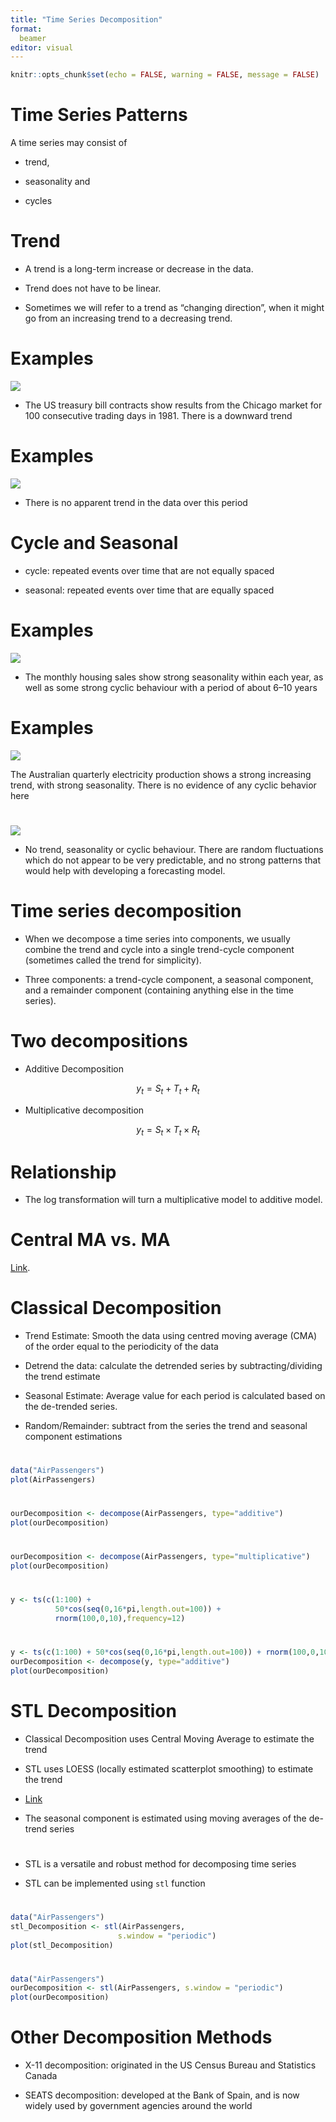 ```yaml
---
title: "Time Series Decomposition"
format: 
  beamer
editor: visual
---
```


```r
knitr::opts_chunk$set(echo = FALSE, warning = FALSE, message = FALSE)
```

# Time Series Patterns

A time series may consist of

-   trend,

-   seasonality and

-   cycles

# Trend

-   A trend is a long-term increase or decrease in the data.

-   Trend does not have to be linear.

-   Sometimes we will refer to a trend as “changing direction”, when it might go from an increasing trend to a decreasing trend.

# Examples

![](images/ts6.png)

-   The US treasury bill contracts show results from the Chicago market for 100 consecutive trading days in 1981. There is a downward trend

# Examples

![](images/ts7.png)

-   There is no apparent trend in the data over this period

# Cycle and Seasonal

-   cycle: repeated events over time that are not equally spaced

-   seasonal: repeated events over time that are equally spaced

# Examples

![](images/ts7.png)

-   The monthly housing sales show strong seasonality within each year, as well as some strong cyclic behaviour with a period of about 6–10 years

# Examples

![](images/ts8.png)

The Australian quarterly electricity production shows a strong increasing trend, with strong seasonality. There is no evidence of any cyclic behavior here

# 

![](images/ts9.png)

-   No trend, seasonality or cyclic behaviour. There are random fluctuations which do not appear to be very predictable, and no strong patterns that would help with developing a forecasting model.

# Time series decomposition

-   When we decompose a time series into components, we usually combine the trend and cycle into a single trend-cycle component (sometimes called the trend for simplicity).

-   Three components: a trend-cycle component, a seasonal component, and a remainder component (containing anything else in the time series).

# Two decompositions

-   Additive Decomposition

$$
y_t = S_t + T_t + R_t
$$

-   Multiplicative decomposition

$$
y_t = S_t\times T_t \times R_t
$$

# Relationship

-   The log transformation will turn a multiplicative model to additive model.

# Central MA vs. MA

[Link](https://tjeld.uia.no/shiny/valeriz/centered-vs-right/#:~:text=The%20turning%20point%20in%20a,the%20greater%20the%20lag%20time).

# Classical Decomposition

-   Trend Estimate: Smooth the data using centred moving average (CMA) of the order equal to the periodicity of the data

-   Detrend the data: calculate the detrended series by subtracting/dividing the trend estimate

-   Seasonal Estimate: Average value for each period is calculated based on the de-trended series.

-   Random/Remainder: subtract from the series the trend and seasonal component estimations

# 

```r
data("AirPassengers")
plot(AirPassengers)
```

# 

```r
ourDecomposition <- decompose(AirPassengers, type="additive")
plot(ourDecomposition)
```

# 

```r
ourDecomposition <- decompose(AirPassengers, type="multiplicative")
plot(ourDecomposition)
```

# 

```r
y <- ts(c(1:100) + 
          50*cos(seq(0,16*pi,length.out=100)) + 
          rnorm(100,0,10),frequency=12)
```

# 

```r
y <- ts(c(1:100) + 50*cos(seq(0,16*pi,length.out=100)) + rnorm(100,0,10),frequency=12)
ourDecomposition <- decompose(y, type="additive")
plot(ourDecomposition)
```

# STL Decomposition

-   Classical Decomposition uses Central Moving Average to estimate the trend

-   STL uses LOESS (locally estimated scatterplot smoothing) to estimate the trend

-   [Link](https://www.wessa.net/download/stl.pdf)

-   The seasonal component is estimated using moving averages of the de-trend series

# 

-   STL is a versatile and robust method for decomposing time series

-   STL can be implemented using `stl` function

# 

```r
data("AirPassengers")
stl_Decomposition <- stl(AirPassengers, 
                        s.window = "periodic")
plot(stl_Decomposition)
```

# 

```r
data("AirPassengers")
ourDecomposition <- stl(AirPassengers, s.window = "periodic")
plot(ourDecomposition)
```

# Other Decomposition Methods

-   X-11 decomposition: originated in the US Census Bureau and Statistics Canada

-   SEATS decomposition: developed at the Bank of Spain, and is now widely used by government agencies around the world
